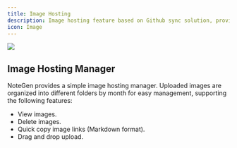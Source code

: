 ```yaml
---
title: Image Hosting
description: Image hosting feature based on Github sync solution, providing a simple image hosting manager that supports image upload, management, and link copying.
icon: Image
---
```



<Image width="auto" height="auto" src="https://s2.loli.net/2025/05/26/IDNFnTHPrLjqCk1.png" />

## Image Hosting Manager

NoteGen provides a simple image hosting manager. Uploaded images are organized into different folders by month for easy management, supporting the following features:

- View images.
- Delete images.
- Quick copy image links (Markdown format).
- Drag and drop upload.
